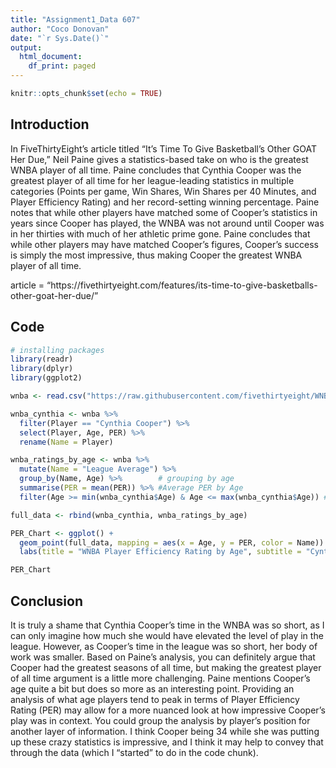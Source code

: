 ```yaml
---
title: "Assignment1_Data 607"
author: "Coco Donovan"
date: "`r Sys.Date()`"
output:
  html_document:
    df_print: paged
---
```


```r
knitr::opts_chunk$set(echo = TRUE)
```

## Introduction

In FiveThirtyEight's article titled "It’s Time To Give Basketball’s Other GOAT Her Due," Neil Paine gives a statistics-based take on who is the greatest WNBA player of all time. Paine concludes that Cynthia Cooper was the greatest player of all time for her league-leading statistics in multiple categories (Points per game, Win Shares, Win Shares per 40 Minutes, and Player Efficiency Rating) and her record-setting winning percentage. Paine notes that while other players have matched some of Cooper's statistics in years since Cooper has played, the WNBA was not around until Cooper was in her thirties with much of her athletic prime gone. Paine concludes that while other players may have matched Cooper's figures, Cooper's success is simply the most impressive, thus making Cooper the greatest WNBA player of all time.

article = "https://fivethirtyeight.com/features/its-time-to-give-basketballs-other-goat-her-due/"


## Code
```r

# installing packages
library(readr)
library(dplyr)
library(ggplot2)

wnba <- read.csv("https://raw.githubusercontent.com/fivethirtyeight/WNBA-stats/master/wnba-player-stats.csv")

wnba_cynthia <- wnba %>%
  filter(Player == "Cynthia Cooper") %>%
  select(Player, Age, PER) %>%
  rename(Name = Player)

wnba_ratings_by_age <- wnba %>%
  mutate(Name = "League Average") %>%
  group_by(Name, Age) %>%        # grouping by age
  summarise(PER = mean(PER)) %>% #Average PER by Age
  filter(Age >= min(wnba_cynthia$Age) & Age <= max(wnba_cynthia$Age)) # Filter to Cynthia's age range

full_data <- rbind(wnba_cynthia, wnba_ratings_by_age)

PER_Chart <- ggplot() +
  geom_point(full_data, mapping = aes(x = Age, y = PER, color = Name)) +
  labs(title = "WNBA Player Efficiency Rating by Age", subtitle = "Cynthia Cooper compared to League Averages", x = "Age", y = "Player Efficiency Rating", color = '')

PER_Chart
```
## Conclusion

It is truly a shame that Cynthia Cooper's time in the WNBA was so short, as I can only imagine how much she would have elevated the level of play in the league. However, as Cooper's time in the league was so short, her body of work was smaller. Based on Paine's analysis, you can definitely argue that Cooper had the greatest seasons of all time, but making the greatest player of all time argument is a little more challenging. Paine mentions Cooper's age quite a bit but does so more as an interesting point. Providing an analysis of what age players tend to peak in terms of Player Efficiency Rating (PER) may allow for a more nuanced look at how impressive Cooper's play was in context. You could group the analysis by player's position for another layer of information. I think Cooper being 34 while she was putting up these crazy statistics is impressive, and I think it may help to convey that through the data (which I "started" to do in the code chunk).